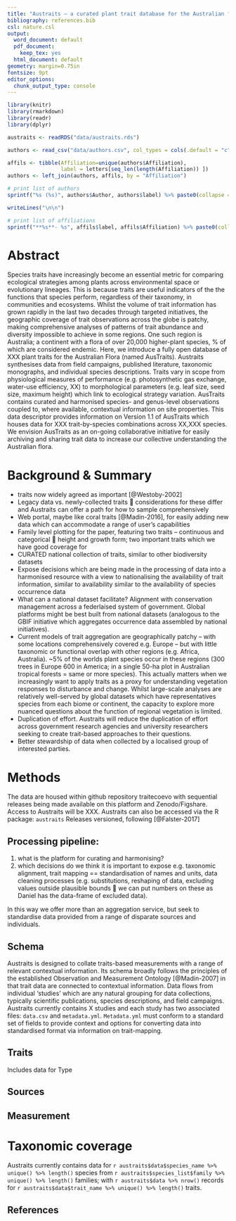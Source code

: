 ```yaml
---
title: "Austraits – a curated plant trait database for the Australian flora"
bibliography: references.bib
csl: nature.csl  
output:
  word_document: default
  pdf_document:
    keep_tex: yes
  html_document: default
geometry: margin=0.75in
fontsize: 9pt
editor_options:
  chunk_output_type: console
---
```



```r
library(knitr)
library(rmarkdown)
library(readr)
library(dplyr)

austraits <- readRDS("data/austraits.rds")
```

```r
authors <- read_csv("data/authors.csv", col_types = cols(.default = "c"))

affils <- tibble(Affiliation=unique(authors$Affiliation), 
                 label = letters[seq_len(length(Affiliation)) ])
authors <- left_join(authors, affils, by = "Affiliation")

# print list of authors
sprintf("%s (%s)", authors$Author, authors$label) %>% paste0(collapse = ", ") %>% writeLines()

writeLines("\n\n")

# print list of affiliations
sprintf("**%s**- %s", affils$label, affils$Affiliation) %>% paste0(collapse = "; ") %>% writeLines()
```


# Abstract

Species traits have increasingly become an essential metric for comparing ecological strategies among plants across environmental space or evolutionary lineages. This is because traits are useful indicators of the the functions that species perform, regardless of their taxonomy, in communities and ecosystems. Whilst the volume of trait information has grown rapidly in the last two decades through targeted initiatives, the geographic coverage of trait observations across the globe is patchy, making comprehensive analyses of patterns of trait abundance and diversity impossible to achieve in some regions. One such region is Australia; a continent with a flora of over 20,000 higher-plant species, % of which are considered endemic. Here, we introduce a fully open database of XXX plant traits for the Australian Flora (named AusTraits). Austraits synthesises data from field campaigns, published literature, taxonomic monographs, and individual species descriptions. Traits vary in scope from physiological measures of performance (e.g. photosynthetic gas exchange, water-use efficiency, XX) to morphological parameters (e.g. leaf size, seed size, maximum height) which link to ecological strategy variation. AusTraits contains curated and harmonised species- and genus-level observations coupled to, where available, contextual information on site properties. This data descriptor provides information on Version 1.1 of AusTraits which houses data for XXX trait-by-species combinations across XX,XXX species. We envision AusTraits as an on-going collaborative initiative for easily archiving and sharing trait data to increase our collective understanding the Australian flora. 

# Background & Summary 

- traits now widely agreed as important [@Westoby-2002]
-	Legacy data vs. newly-collected traits  considerations for these differ and Austraits can offer a path for how to sample comprehensively
-	Web portal, maybe like coral traits [@Madin-2016], for easily adding new data which can accommodate a range of user’s capabilities
-	Family level plotting for the paper, featuring two traits – continuous and categorical  height and growth form; two important traits which we have good coverage for
-	CURATED national collection of traits, similar to other biodiversity datasets 
-	Expose decisions which are being made in the processing of data into a harmonised resource with a view to nationalising the availability of trait information, similar to availability similar to the availability of species occurrence data
-	What can a national dataset facilitate? Alignment with conservation management across a federlaised system of government. Global platforms might be best built from national datasets (analogous to the GBIF initiative which aggregates occurrence data assembled by national initiatives). 
-	Current models of trait aggregation are geographically patchy – with some locations comprehensively covered e.g. Europe – but with little taxonomic or functional overlap with other regions (e.g. Africa, Australia). ~5% of the worlds plant species occur in these regions (300 trees in Europe 600 in America; in a single 50-ha plot in Australian tropical forests = same or more species). This actually matters when we increasingly want to apply traits as a proxy for understanding vegetation responses to disturbance and change. Whilst large-scale analyses are relatively well-served by global datasets which have representatives species from each biome or continent, the capacity to explore more nuanced questions about the function of regional vegetation is limited. 
-	Duplication of effort. Austraits will reduce the duplication of effort across government research agencies and university researchers seeking to create trait-based approaches to their questions. 
-	Better stewardship of data when collected by a localised group of interested parties. 

# Methods

The data are housed within github repository traitecoevo with sequential releases being made available on this platform and Zenodo/Figshare. Access to Austraits will be  XXX. Austraits can also be accessed via the R package: `austraits` Releases versioned, following [@Falster-2017]

## Processing pipeline: 

1. what is the platform for curating and harmonising? 
2. which decisions do we think it is important to expose e.g. taxonomic alignment, trait mapping == standardisation of names and units, data cleaning processes (e.g. substitutions, reshaping of data, excluding values outside plausible bounds  we can put numbers on these as Daniel has the data-frame of excluded data). 

In this way we offer more than an aggregation service, but seek to standardise data provided from a range of disparate sources and individuals. 


## Schema

Austraits is designed to collate traits-based measurements with a range of relevant contextual information. Its schema broadly follows the principles of the established Observation and Measurement Ontology [@Madin-2007] in that trait data are connected to contextual information. Data flows from individual ‘studies’ which are any natural grouping for data collections, typically scientific publications, species descriptions, and field campaigns. Austraits currently contains X studies and each study has two associated files: `data.csv` and `metadata.yml`. `Metadata.yml` must conform to a standard set of fields to provide context and options for converting data into standardised format via information on trait-mapping. 

## Traits 

Includes data for Type

## Sources

## Measurement

# Taxonomic coverage 

Austraits currently contains data for `r austraits$data$species_name %>% unique() %>% length()` species from `r austraits$species_list$family %>% unique() %>% length()` families; with `r austraits$data %>% nrow()` records for `r austraits$data$trait_name %>% unique() %>% length()` traits.   


## References

\footnotesize
